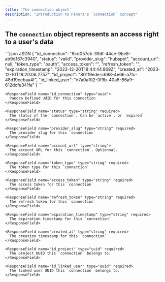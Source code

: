```yaml
---
title: 'The connection object'
description: "Introduction to Panora's `connection` concept"
---
```


## The `connection` object represents an access right to a user's data


<RequestExample>
```json JSON
{
    "id_connection": "6cd057cb-39df-44ce-9be8-ab9d167c3940",
    "status": "valid",
    "provider_slug": "hubspot",
    "account_url": null,
    "token_type": "oauth",
    "access_token": "<oAuth access token>",
    "refresh_token": "<oAuth refresh Token>",
    "expiration_timestamp": "2023-12-20T18:44:44.869Z",
    "created_at": "2023-12-10T18:20:06.275Z",
    "id_project": "801f9ede-c698-4e66-a7fc-48d19eebaa4f",
    "id_linked_user": "d7a0af02-0f9b-40a6-86a9-612dcfe341fe"
}
```
</RequestExample>


<ResponseField name="connection" type="Connection Object">
  <Expandable title="properties" defaultOpen="true">

    <ResponseField name="id_connection" type="uuid">
      Panora Defined UUID for this connection
    </ResponseField>

    <ResponseField name="status" type="string" required>
      The status of the `connection`. Can be `active`, or `expired`
    </ResponseField>

    <ResponseField name="provider_slug" type="string" required>
      The provider slug for this `connection`
    </ResponseField>

    <ResponseField name="account_url" type="string">
      The account URL for this `connection`. Optionnal.
    </ResponseField>

    <ResponseField name="token_type" type="string" required>
      The token type for this `connection`
    </ResponseField>

    <ResponseField name="access_token" type="string" required>
      The access token for this `connection`
    </ResponseField>

    <ResponseField name="refresh_token" type="string" required>
      The refresh token for this `connection`
    </ResponseField>

    <ResponseField name="expiration_timestamp" type="string" required>
      The expiration timestamp for this `connection`
    </ResponseField>

    <ResponseField name="created_at" type="string" required>
      The creation timestamp for this `connection`
    </ResponseField>

    <ResponseField name="id_project" type="uuid" required>
      The project UUID this `connection` belongs to.
    </ResponseField>

    <ResponseField name="id_linked_user" type="uuid" required>
      The linked user UUID this `connection` belongs to.
    </ResponseField>
    
  </Expandable>
</ResponseField>
